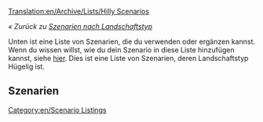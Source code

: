 [[Translation:en/Archive/Lists/Hilly Scenarios]]

''« Zurück zu [[de/Archive/Lists/Szenarien nach Landschaftstyp|Szenarien nach Landschaftstyp]]''

[[Category:en/Scenario Listings]]

Unten ist eine Liste von Szenarien, die du verwenden oder ergänzen kannst. Wenn du wissen willst, wie du dein Szenario in diese Liste hinzufügen kannst, siehe [[en/Archive/Lists/List of player-made scenarios|hier]]. Dies ist eine Liste von Szenarien, deren Landschaftstyp Hügelig ist.

==Szenarien==